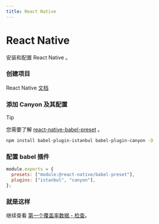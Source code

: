 ```yaml
---
title: React Native
---
```


# React Native


安装和配置 React Native 。

<Steps>

  ### 创建项目

  React Native [文档](https://reactnative.dev/)

  ### 添加 Canyon 及其配置

  > [!TIP]
  >
  > 您需要了解 [react-native-babel-preset](https://reactnative.dev/docs/javascript-environment#javascript-syntax-transformers) 。


  ```sh npm2yarn copy
  npm install babel-plugin-istanbul babel-plugin-canyon -D
  ```

  ### 配置 babel 插件

  ```js filename="babel.config.js" {3} copy
  module.exports = {
    presets: ["module:@react-native/babel-preset"],
    plugins: ["istanbul", "canyon"],
  };
  ```

  ### 就是这样
  继续查看 [第一个覆盖率数据 - 检查](/docs/getting-started/first-coverage#%E6%A3%80%E6%9F%A5)。
</Steps> 